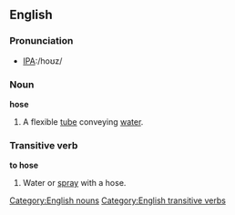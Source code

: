 ==English==

===Pronunciation===
*[[w:International Phonetic Alphabet|IPA]]:/hoʊz/

===Noun===
'''hose'''
# A flexible [[tube]] conveying [[water]].

===Transitive verb===
'''to hose'''
# Water or [[spray]] with a hose. 

[[Category:English nouns]]
[[Category:English transitive verbs]]
